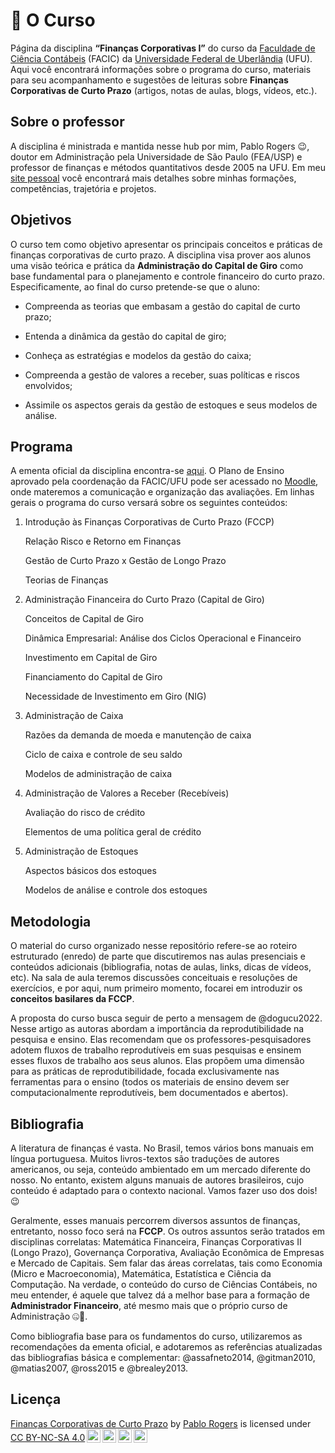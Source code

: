 # 🏢 O Curso {#sec-home .unnumbered}

Página da disciplina **"Finanças Corporativas I"** do curso da [Faculdade de Ciência Contábeis](https://www.facic.ufu.br/) (FACIC) da [Universidade Federal de Uberlândia](https://ufu.br/) (UFU). Aqui você encontrará informações sobre o programa do curso, materiais para seu acompanhamento e sugestões de leituras sobre **Finanças Corporativas de Curto Prazo** (artigos, notas de aulas, blogs, vídeos, etc.).

## Sobre o professor {#sec-instrutor .unnumbered .unlisted}

A disciplina é ministrada e mantida nesse hub por mim, Pablo Rogers 😉, doutor em Administração pela Universidade de São Paulo (FEA/USP) e professor de finanças e métodos quantitativos desde 2005 na UFU. Em meu [site pessoal](https://phdpablo.com/) você encontrará mais detalhes sobre minhas formações, competências, trajetória e projetos.

## Objetivos {#sec-about .unnumbered .unlisted}

O curso tem como objetivo apresentar os principais conceitos e práticas de finanças corporativas de curto prazo. A disciplina visa prover aos alunos uma visão teórica e prática da **Administração do Capital de Giro** como base fundamental para o planejamento e controle financeiro do curto prazo. Especificamente, ao final do curso pretende-se que o aluno:

-   Compreenda as teorias que embasam a gestão do capital de curto prazo;

-   Entenda a dinâmica da gestão do capital de giro;

-   Conheça as estratégias e modelos da gestão do caixa;

-   Compreenda a gestão de valores a receber, suas políticas e riscos envolvidos;

-   Assimile os aspectos gerais da gestão de estoques e seus modelos de análise.

## Programa {#sec-programa .unnumbered .unlisted}

A ementa oficial da disciplina encontra-se [aqui](https://www.facic.ufu.br/system/files/conteudo/28fagen39532_financas_corporativas_i.pdf). O Plano de Ensino aprovado pela coordenação da FACIC/UFU pode ser acessado no [Moodle](https://moodle.ufu.br/login/index.php), onde materemos a comunicação e organização das avaliações. Em linhas gerais o programa do curso versará sobre os seguintes conteúdos:

1.  Introdução às Finanças Corporativas de Curto Prazo (FCCP)

    Relação Risco e Retorno em Finanças

    Gestão de Curto Prazo x Gestão de Longo Prazo

    Teorias de Finanças

2.  Administração Financeira do Curto Prazo (Capital de Giro)

    Conceitos de Capital de Giro

    Dinâmica Empresarial: Análise dos Ciclos Operacional e Financeiro

    Investimento em Capital de Giro

    Financiamento do Capital de Giro

    Necessidade de Investimento em Giro (NIG)

3.  Administração de Caixa

    Razões da demanda de moeda e manutenção de caixa

    Ciclo de caixa e controle de seu saldo

    Modelos de administração de caixa

4.  Administração de Valores a Receber (Recebíveis)

    Avaliação do risco de crédito

    Elementos de uma política geral de crédito

5.  Administração de Estoques

    Aspectos básicos dos estoques

    Modelos de análise e controle dos estoques

## Metodologia {#sec-method .unnumbered .unlisted}

O material do curso organizado nesse repositório refere-se ao roteiro estruturado (enredo) de parte que discutiremos nas aulas presenciais e conteúdos adicionais (bibliografia, notas de aulas, links, dicas de vídeos, etc). Na sala de aula teremos discussões conceituais e resoluções de exercícios, e por aqui, num primeiro momento, focarei em introduzir os **conceitos basilares da FCCP**.

A proposta do curso busca seguir de perto a mensagem de @dogucu2022. Nesse artigo as autoras abordam a importância da reprodutibilidade na pesquisa e ensino. Elas recomendam que os professores-pesquisadores adotem fluxos de trabalho reprodutíveis em suas pesquisas e ensinem esses fluxos de trabalho aos seus alunos. Elas propõem uma dimensão para as práticas de reprodutibilidade, focada exclusivamente nas ferramentas para o ensino (todos os materiais de ensino devem ser computacionalmente reprodutíveis, bem documentados e abertos).

## Bibliografia {#sec-biblio .unnumbered .unlisted}

A literatura de finanças é vasta. No Brasil, temos vários bons manuais em língua portuguesa. Muitos livros-textos são traduções de autores americanos, ou seja, conteúdo ambientado em um mercado diferente do nosso. No entanto, existem alguns manuais de autores brasileiros, cujo conteúdo é adaptado para o contexto nacional. Vamos fazer uso dos dois! 😉

Geralmente, esses manuais percorrem diversos assuntos de finanças, entretanto, nosso foco será na **FCCP**. Os outros assuntos serão tratados em disciplinas correlatas: Matemática Financeira, Finanças Corporativas II (Longo Prazo), Governança Corporativa, Avaliação Econômica de Empresas e Mercado de Capitais. Sem falar das áreas correlatas, tais como Economia (Micro e Macroeconomia), Matemática, Estatística e Ciência da Computação. Na verdade, o conteúdo do curso de Ciências Contábeis, no meu entender, é aquele que talvez dá a melhor base para a formação de **Administrador Financeiro**, até mesmo mais que o próprio curso de Administração 🤐🤫.

Como bibliografia base para os fundamentos do curso, utilizaremos as recomendações da ementa oficial, e adotaremos as referências atualizadas das bibliografias básica e complementar: @assafneto2014, @gitman2010, @matias2007, @ross2015 e @brealey2013.

## Licença {.unnumbered .unlisted}

<p xmlns:cc="http://creativecommons.org/ns#" xmlns:dct="http://purl.org/dc/terms/">

<a property="dct:title" rel="cc:attributionURL" href="https://phdpablo.github.io/curso-open-science/">Finanças Corporativas de Curto Prazo</a> by <a rel="cc:attributionURL dct:creator" property="cc:attributionName" href="https://github.com/phdpablo/">Pablo Rogers</a> is licensed under <a href="https://creativecommons.org/licenses/by-nc-sa/4.0/?ref=chooser-v1" target="_blank" rel="license noopener noreferrer" style="display:inline-block;">CC BY-NC-SA 4.0<img src="https://mirrors.creativecommons.org/presskit/icons/cc.svg?ref=chooser-v1" style="height:22px!important;margin-left:3px;vertical-align:text-bottom;"/><img src="https://mirrors.creativecommons.org/presskit/icons/by.svg?ref=chooser-v1" style="height:22px!important;margin-left:3px;vertical-align:text-bottom;"/><img src="https://mirrors.creativecommons.org/presskit/icons/nc.svg?ref=chooser-v1" style="height:22px!important;margin-left:3px;vertical-align:text-bottom;"/><img src="https://mirrors.creativecommons.org/presskit/icons/sa.svg?ref=chooser-v1" style="height:22px!important;margin-left:3px;vertical-align:text-bottom;"/></a>

</p>
